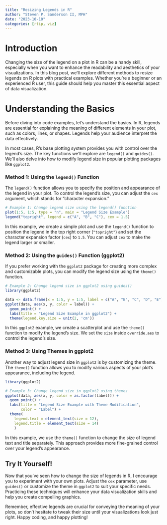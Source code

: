 ```yaml
---
title: "Resizing Legends in R"
author: "Steven P. Sanderson II, MPH"
date: "2023-10-10"
categories: [rtip, viz]
---
```


# Introduction

Changing the size of the legend on a plot in R can be a handy skill, especially when you want to enhance the readability and aesthetics of your visualizations. In this blog post, we'll explore different methods to resize legends on R plots with practical examples. Whether you're a beginner or an experienced R user, this guide should help you master this essential aspect of data visualization.

# Understanding the Basics

Before diving into code examples, let's understand the basics. In R, legends are essential for explaining the meaning of different elements in your plot, such as colors, lines, or shapes. Legends help your audience interpret the data effectively.

In most cases, R's base plotting system provides you with control over the legend's size. The key functions we'll explore are `legend()` and `guides()`. We'll also delve into how to modify legend size in popular plotting packages like `ggplot2`.

### Method 1: Using the `legend()` Function

The `legend()` function allows you to specify the position and appearance of the legend in your plot. To control the legend's size, you can adjust the `cex` argument, which stands for "character expansion."

```r
# Example 1: Change legend size using the legend() function
plot(1:5, 1:5, type = "n", main = "Legend Size Example")
legend("topright", legend = c("A", "B", "C"), cex = 1.5)
```

In this example, we create a simple plot and use the `legend()` function to position the legend in the top right corner (`"topright"`) and set the character expansion factor (`cex`) to `1.5`. You can adjust `cex` to make the legend larger or smaller.

### Method 2: Using the `guides()` Function (ggplot2)

If you prefer working with the `ggplot2` package for creating more complex and customizable plots, you can modify the legend size using the `theme()` function.

```r
# Example 2: Change legend size in ggplot2 using guides()
library(ggplot2)

data <- data.frame(x = 1:5, y = 1:5, label = c("A", "B", "C", "D", "E"))
ggplot(data, aes(x, y, color = label)) +
  geom_point() +
  labs(title = "Legend Size Example in ggplot2") +
  theme(legend.key.size = unit(2, 'cm'))
```

In this `ggplot2` example, we create a scatterplot and use the `theme()` function to modify the legend's size. We set the `size` inside `override.aes` to control the legend's size.

### Method 3: Using Themes in ggplot2

Another way to adjust legend size in `ggplot2` is by customizing the theme. The `theme()` function allows you to modify various aspects of your plot's appearance, including the legend.

```r
library(ggplot2)

# Example 3: Change legend size in ggplot2 using themes
ggplot(data, aes(x, y, color = as.factor(label))) +
  geom_point() +
  labs(title = "Legend Size Example with Theme Modification",
       color = "Label") +
  theme(
    legend.text = element_text(size = 12), 
    legend.title = element_text(size = 14)
    )
```

In this example, we use the `theme()` function to change the size of legend text and title separately. This approach provides more fine-grained control over your legend's appearance.

## Try It Yourself!

Now that you've seen how to change the size of legends in R, I encourage you to experiment with your own plots. Adjust the `cex` parameter, use `guides()` or customize the theme in `ggplot2` to suit your specific needs. Practicing these techniques will enhance your data visualization skills and help you create compelling graphics.

Remember, effective legends are crucial for conveying the meaning of your plots, so don't hesitate to tweak their size until your visualizations look just right. Happy coding, and happy plotting!